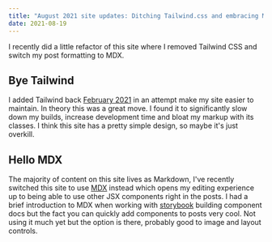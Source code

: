 ```yaml
---
title: "August 2021 site updates: Ditching Tailwind.css and embracing MDX"
date: 2021-08-19
---
```


I recently did a little refactor of this site where I removed Tailwind CSS and switch my post formatting to MDX.

## Bye Tailwind

I added Tailwind back [February 2021](https://github.com/jamesrwilliams/personal-site/pull/35) in an attempt make my site easier to maintain. In theory this was a great move. I found it to significantly slow down my builds, increase development time and bloat my markup with its classes. I think this site has a pretty simple design, so maybe it's just overkill.

## Hello MDX

The majority of content on this site lives as Markdown, I've recently switched this site to use [MDX](https://mdxjs.com/) instead which opens my editing experience up to being able to use other JSX components right in the posts. I had a brief introduction to MDX when working with [storybook](https://storybook.js.org/) building component docs but the fact you can quickly add components to posts very cool. Not using it much yet but the option is there, probably good to image and layout controls.

